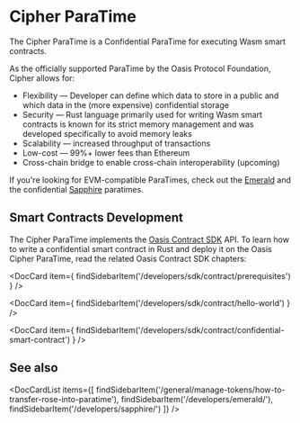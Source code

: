 
# Cipher ParaTime

The Cipher ParaTime is a Confidential ParaTime for executing Wasm smart contracts.

As the officially supported ParaTime by the Oasis Protocol Foundation, Cipher
allows for:

* Flexibility — Developer can define which data to store in a public
  and which data in the (more expensive) confidential storage
* Security — Rust language primarily used for writing Wasm smart contracts is
  known for its strict memory management and was developed specifically to
  avoid memory leaks
* Scalability — increased throughput of transactions
* Low-cost — 99%+ lower fees than Ethereum
* Cross-chain bridge to enable cross-chain interoperability (upcoming)

If you're looking for EVM-compatible ParaTimes, check out the
[Emerald](../emerald/README.mdx) and the confidential
[Sapphire](../sapphire/README.mdx) paratimes.

## Smart Contracts Development

The Cipher ParaTime implements the [Oasis Contract SDK] API. To learn how to
write a confidential smart contract in Rust and deploy it on the Oasis Cipher
ParaTime, read the related Oasis Contract SDK chapters:

<DocCard item={
    findSidebarItem('/developers/sdk/contract/prerequisites')
} />

<DocCard item={
    findSidebarItem('/developers/sdk/contract/hello-world')
} />

<DocCard item={
    findSidebarItem('/developers/sdk/contract/confidential-smart-contract')
} />

## See also

<DocCardList items={[
    findSidebarItem('/general/manage-tokens/how-to-transfer-rose-into-paratime'),
    findSidebarItem('/developers/emerald/'),
    findSidebarItem('/developers/sapphire/')
]} />

[Oasis Contract SDK]: ../sdk/README.md#contract-sdk
